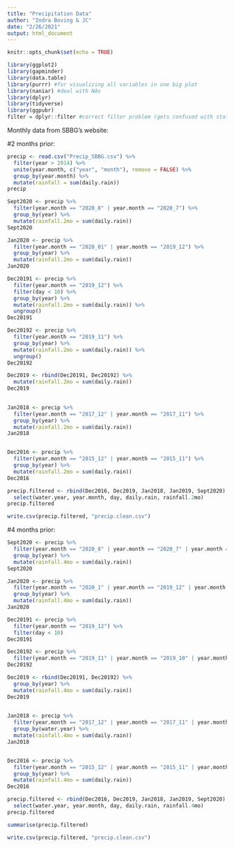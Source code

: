 ```yaml
---
title: "Precipitation Data"
author: "Indra Boving & JC"
date: "2/26/2021"
output: html_document
---
```


```r
knitr::opts_chunk$set(echo = TRUE)
```

```r
library(ggplot2)
library(gapminder)
library(data.table)
library(purrr) #for visualizing all variables in one big plot
library(naniar) #deal with NAs
library(dplyr)
library(tidyverse)
library(ggpubr)
filter = dplyr::filter #correct filter problem (gets confused with stats::filter)
```

Monthly data from SBBG's website: 

#2 months prior: 

```r
precip <- read.csv("Precip_SBBG.csv") %>%
  filter(year > 2014) %>%
  unite(year.month, c("year", "month"), remove = FALSE) %>%
  group_by(year.month) %>%
  mutate(rainfall = sum(daily.rain))
precip 

Sept2020 <- precip %>%
  filter(year.month == "2020_8" | year.month == "2020_7") %>%
  group_by(year) %>%
  mutate(rainfall.2mo = sum(daily.rain))
Sept2020

Jan2020 <- precip %>%
  filter(year.month == "2020_01" | year.month == "2019_12") %>%
  group_by(year) %>%
  mutate(rainfall.2mo = sum(daily.rain))
Jan2020

Dec20191 <- precip %>%
  filter(year.month == "2019_12") %>%
  filter(day < 10) %>%
  group_by(year) %>%
  mutate(rainfall.2mo = sum(daily.rain)) %>%
  ungroup()
Dec20191

Dec20192 <- precip %>%
  filter(year.month == "2019_11") %>%
  group_by(year) %>%
  mutate(rainfall.2mo = sum(daily.rain)) %>%
  ungroup()
Dec20192

Dec2019 <- rbind(Dec20191, Dec20192) %>%
  mutate(rainfall.2mo = sum(daily.rain))
Dec2019
  

Jan2018 <- precip %>%
  filter(year.month == "2017_12" | year.month == "2017_11") %>%
  group_by(year) %>%
  mutate(rainfall.2mo = sum(daily.rain))
Jan2018


Dec2016 <- precip %>%
  filter(year.month == "2015_12" | year.month == "2015_11") %>%
  group_by(year) %>%
  mutate(rainfall.2mo = sum(daily.rain))
Dec2016

precip.filtered <- rbind(Dec2016, Dec2019, Jan2018, Jan2019, Sept2020) %>%
  select(water.year, year.month, day, daily.rain, rainfall.2mo)
precip.filtered

write.csv(precip.filtered, "precip.clean.csv")
```

#4 months prior: 

```r
Sept2020 <- precip %>%
  filter(year.month == "2020_8" | year.month == "2020_7" | year.month == "2020_6" | year.month == "2020_5") %>%
  group_by(year) %>%
  mutate(rainfall.4mo = sum(daily.rain))
Sept2020

Jan2020 <- precip %>%
  filter(year.month == "2020_1" | year.month == "2019_12" | year.month == "2019_11" | year.month == "2019_10") %>%
  group_by(year) %>%
  mutate(rainfall.4mo = sum(daily.rain))
Jan2020

Dec20191 <- precip %>%
  filter(year.month == "2019_12") %>%
  filter(day < 10) 
Dec20191

Dec20192 <- precip %>%
  filter(year.month == "2019_11" | year.month == "2019_10" | year.month == "2019_9")
Dec20192

Dec2019 <- rbind(Dec20191, Dec20192) %>%
  group_by(year) %>%
  mutate(rainfall.4mo = sum(daily.rain))
Dec2019
  

Jan2018 <- precip %>%
  filter(year.month == "2017_12" | year.month == "2017_11" | year.month == "2017_10" | year.month == "2017_9") %>%
  group_by(water.year) %>%
  mutate(rainfall.4mo = sum(daily.rain))
Jan2018


Dec2016 <- precip %>%
  filter(year.month == "2015_12" | year.month == "2015_11" | year.month == "2015_10" | year.month == "2015_9") %>%
  group_by(year) %>%
  mutate(rainfall.4mo = sum(daily.rain))
Dec2016

precip.filtered <- rbind(Dec2016, Dec2019, Jan2018, Jan2019, Sept2020) %>%
  select(water.year, year.month, day, daily.rain, rainfall.4mo)
precip.filtered

summarise(precip.filtered)

write.csv(precip.filtered, "precip.clean.csv")
```
